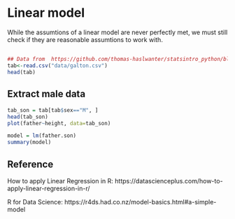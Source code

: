 
# Linear model


While the assumtions of a linear model are never perfectly met, we must still check if they are reasonable assumtions to work with. 



## 



```r
## Data from  https://github.com/thomas-haslwanter/statsintro_python/blob/master/ISP/Code_Quantlets/08_TestsMeanValues/anovaOneway/galton.csv
tab<-read.csv("data/galton.csv")
head(tab)
```

## Extract male data 

```r
tab_son = tab[tab$sex=="M", ]
head(tab_son)
plot(father~height, data=tab_son)
```


```r
model = lm(father.son)
summary(model)
```




## Reference

How to apply Linear Regression in R: https://datascienceplus.com/how-to-apply-linear-regression-in-r/

R for Data Science: https://r4ds.had.co.nz/model-basics.html#a-simple-model
